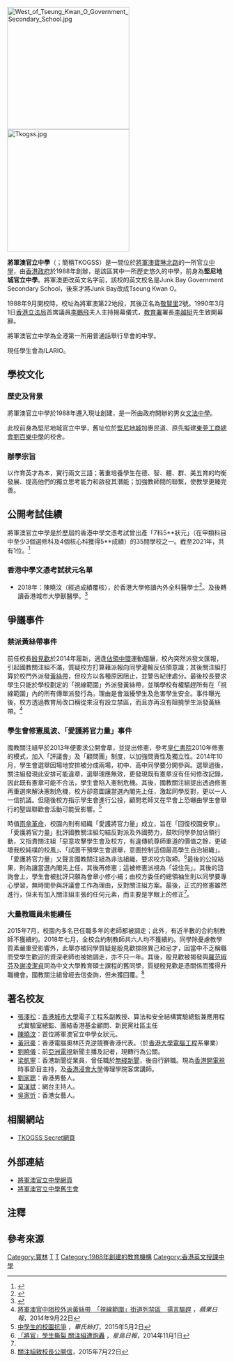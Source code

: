 {{Infobox_School
| name = 將軍澳官立中學<br/>Tseung Kwan O Government Secondary School
| other_name = Tseung Kwan O Government Secondary School
| image = [[File:East_of_Tseung_Kwan_O_Government_Secondary_School.jpg|280px]]<BR>將軍澳官立中學東面
| motto = 
| established = 1988年
| type = [[學校|中學]]
| principal = 姚寶琼女士
| vice_principal = 禤志恆先生、周根雄先生、張國豪先生
| location = {{HK}}[[新界|新界]][[將軍澳|將軍澳]][[寶林|寶琳]][[敬賢里|敬賢里]]2號（正門位於[[寶琳北路|寶琳北路]]）
| district = [[西貢區|西貢區]]
| affiliation = [[香港特区政府|香港特区政府]]
| students = 900+人
| magazine = 《言之集》
| telephone = (+852) 2704 0051
| fax = (+852) 2704 0777
| website = http://www.tkogss.edu.hk/
}}
[[File:West_of_Tseung_Kwan_O_Government_Secondary_School.jpg|280px]]
[[File:Tkogss.jpg|280px]]

'''將軍澳官立中學'''（{{lang-en|Tseung Kwan O Government Secondary School}}；簡稱TKOGSS）是一間位於[[將軍澳新市鎮|將軍澳]][[寶琳北路|寶琳北路]]的一所官立[[中學|中學]]，由[[香港殖民地時期#香港政府|香港政府]]於1988年創辦，是該區其中一所歷史悠久的中學，前身為'''堅尼地城官立中學'''。將軍澳更改英文名字前，該校的英文校名是Junk Bay Government  Secondary School，後來才將Junk Bay改成Tseung Kwan O。

1988年9月開校時，校址為將軍澳第22地段，其後正名為[[敬賢里|敬賢里]]2號。1990年3月1日[[香港立法局|香港立法局]]首席議員[[李鵬飛_(香港)|李鵬飛]]夫人主持揭幕儀式，[[香港教育署|教育署]]署長[[李越挺|李越挺]]先生致開幕辭。

將軍澳官立中學為全港第一所用普通話舉行早會的中學。

現任學生會為ILARIO。

==學校文化==
=== 歷史及背景 ===
將軍澳官立中學於1988年遷入現址創建，是一所由政府開辦的男女[[文法中學|文法中學]]。

此校前身為堅尼地城官立中學，舊址位於[[堅尼地城|堅尼地城]]加惠民道、原先擬建[[東莞工商總會劉百樂中學|東莞工商總會劉百樂中學]]的校舍。

=== 辦學宗旨 ===
以作育英才為本，實行兩文三語；著重培養學生在德、智、體、群、美五育的均衡發展、提高他們的獨立思考能力和啟發其潛能；加強教師間的聯繫，使教學更臻完善。

==公開考試佳績==
將軍澳官立中學是於歷屆的香港中學文憑考試曾出產「7科5**狀元」（在甲類科目中至少3個選修科及4個核心科獲得5**成績）的35間學校之一。截至2021年，共有1位。<ref>{{cite news |author1=HK01 |title=DSE放榜 十年共誕87名狀元　來自35間中學　五大狀元搖籃 |url=https://www.hk01.com/%E7%A4%BE%E6%9C%83%E6%96%B0%E8%81%9E/652776/dse%E6%94%BE%E6%A6%9C-%E5%8D%81%E5%B9%B4%E5%85%B1%E8%AA%9587%E5%90%8D%E7%8B%80%E5%85%83-%E4%BE%86%E8%87%AA35%E9%96%93%E4%B8%AD%E5%AD%B8-%E4%BA%94%E5%A4%A7%E7%8B%80%E5%85%83%E6%90%96%E7%B1%83-%E5%BE%AE%E8%AA%BF |work=HK01 |issue=2021年7月21日 |publisher=HK01 |date=2021-07-21 |accessdate=2021-08-25 |archive-date=2021-07-30 |archive-url=https://web.archive.org/web/20210730103511/https://www.hk01.com/%E7%A4%BE%E6%9C%83%E6%96%B0%E8%81%9E/652776/dse%E6%94%BE%E6%A6%9C-%E5%8D%81%E5%B9%B4%E5%85%B1%E8%AA%9587%E5%90%8D%E7%8B%80%E5%85%83-%E4%BE%86%E8%87%AA35%E9%96%93%E4%B8%AD%E5%AD%B8-%E4%BA%94%E5%A4%A7%E7%8B%80%E5%85%83%E6%90%96%E7%B1%83-%E5%BE%AE%E8%AA%BF |dead-url=no }}</ref>

===香港中學文憑考試狀元名單===
*2018年：陳曉汶（經過成績覆核），於香港大學修讀內外全科醫學士<ref>{{cite news |author1=文匯報 |title=DSE上訴成功 |url=http://paper.wenweipo.com/2018/08/09/HK1808090029.htm |work=文匯報 |issue=2018年8月9日 |publisher=文匯報 |date=2018-08-09 |accessdate=2021-08-25 |archive-date=2021-07-18 |archive-url=https://web.archive.org/web/20210718150707/http://paper.wenweipo.com/2018/08/09/HK1808090029.htm |dead-url=no }}</ref>。及後轉讀香港城市大學獸醫學。<ref>{{cite news |author1=HK01 |title=DSE放榜｜女狀元因病由「神科」轉讀獸醫學　盼研人畜共通傳染病 |url=https://www.hk01.com/18%E5%8D%80%E6%96%B0%E8%81%9E/652124/dse%E6%94%BE%E6%A6%9C-%E5%A5%B3%E7%8B%80%E5%85%83%E5%9B%A0%E7%97%85%E7%94%B1-%E7%A5%9E%E7%A7%91-%E8%BD%89%E8%AE%80%E7%8D%B8%E9%86%AB%E5%AD%B8-%E7%9B%BC%E7%A0%94%E4%BA%BA%E7%95%9C%E5%85%B1%E9%80%9A%E5%82%B3%E6%9F%93%E7%97%85 |work=HK01 |issue=2021年7月18日 |publisher=HK01 |date=2021-07-18 |accessdate=2021-08-25 |archive-date=2021-08-25 |archive-url=https://web.archive.org/web/20210825164031/https://www.hk01.com/18%E5%8D%80%E6%96%B0%E8%81%9E/652124/dse%E6%94%BE%E6%A6%9C-%E5%A5%B3%E7%8B%80%E5%85%83%E5%9B%A0%E7%97%85%E7%94%B1-%E7%A5%9E%E7%A7%91-%E8%BD%89%E8%AE%80%E7%8D%B8%E9%86%AB%E5%AD%B8-%E7%9B%BC%E7%A0%94%E4%BA%BA%E7%95%9C%E5%85%B1%E9%80%9A%E5%82%B3%E6%9F%93%E7%97%85 |dead-url=no }}</ref>

==爭議事件==
===禁派黃絲帶事件===
前任校長[[殷見歡|殷見歡]]於2014年履新，適逢[[佔領中環|佔領中環]]運動醞釀，校內突然派發文匯報，引起國教關注組不滿，質疑校方打算藉派報向同學灌輸反佔領意識；其後關注組打算於校門外派發[[黃絲帶|黃絲帶]]，但校方以各種原因阻止，並警告紀律處分。最後校長要求學生只能於學校劃定的「視線範圍」外派發黃絲帶，並稱學校有權驅趕所有在「視線範圍」內的所有傳單派發行為，理由是會滋擾學生及危害學生安全。事件曝光後，校方透過教育局改口稱從來沒有設立禁區，而且亦再沒有阻撓學生派發黃絲帶。<ref>[http://hk.apple.nextmedia.com/news/art/20140922/18874663 將軍澳官中阻校外派黃絲帶　「視線範圍」街道列禁區　揚言驅趕] {{Wayback|url=http://hk.apple.nextmedia.com/news/art/20140922/18874663 |date=20170819125644 }}，''蘋果日報''，2014年9月22日</ref>

===學生會修憲風波、「愛護將官力量」事件===
國教關注組早於2013年便要求公開會章，並提出修憲，參考[[皇仁書院|皇仁書院]]2010年修憲的模式，加入「評議會」及「顧問團」制度，以加強問責性及獨立性。2014年10月，學生會選舉因場地安排被分成兩場，初中、高中同學要分開參與。選舉過後，關注組發現此安排可能違章，選舉理應無效，更發現既有憲章沒有任何修改記錄，因此既有憲章可能不合法，學生會陷入憲制危機。其後，國教關注組提出透過修憲再重選來解決憲制危機，校方卻意圖讓當選內閣先上任，激起同學反對，更以一人一信抗議。但隨後校方指示學生會進行公投，顧問老師又在早會上恐嚇由學生會舉行的聖誕聯歡會活動可能受影響。<ref name="media">[https://pichiasister.com/2015/05/02/93/ 中學生的校園抗爭] {{Wayback|url=https://pichiasister.com/2015/05/02/93/ |date=20190924233743 }}，''畢氏絲打''，2015年5月2日</ref>

時值[[雨傘革命|雨傘革命]]，校園內則有組織「愛護將官力量」成立，旨在「回復校園安寧」。「愛護將官力量」批評國教關注組勾結反對派及外國勢力，鼓吹同學參加佔領行動，又指責關注組「惡意攻擊學生會及校方，有違傳統尊師重道的價值之餘，更破壞我校純樸的校風」、「試圖干預學生會選舉，意圖控制這個最高學生自治組織」。「愛護將官力量」又聲言國教關注組為非法組織，要求校方取締。<ref>[https://hk.news.yahoo.com/%E5%B0%87%E5%AE%98-%E5%AD%B8%E7%94%9F%E6%92%95%E8%A3%82-%E9%97%9C%E6%B3%A8%E7%B5%84%E9%81%AD%E7%82%AE%E8%BD%9F-215518403.html 「將官」學生撕裂 關注組遭炮轟] {{Wayback|url=https://hk.news.yahoo.com/%E5%B0%87%E5%AE%98-%E5%AD%B8%E7%94%9F%E6%92%95%E8%A3%82-%E9%97%9C%E6%B3%A8%E7%B5%84%E9%81%AD%E7%82%AE%E8%BD%9F-215518403.html |date=20201017013512 }}，''星島日報''，2014年11月1日</ref>最後的公投結果，則為讓當選內閣先上任，其後再修憲；這被修憲派視為「袋住先」。其後的諮詢會上，學生會被批評只願為會章小修小補；由校方委任的總領袖生則以同學要專心學習，無時間參與評議會工作為理由，反對關注組方案。最後，正式的修憲雖然進行，但未有加入關注組主張的任何元素，而主要是字眼上的修正<ref name="media" />。

===大量教職員未能續任===
2015年7月，校園內多名已任職多年的老師都被調走；此外，有近半數的合約制教師不獲續約。2018年七月，全校合約制教師共六人均不獲續約。同學除憂慮教學質素嚴重受影響外，此舉亦被同學質疑是殷見歡排除異己和忌才，因當中不乏稱職而受學生歡迎的資深老師也被她調走，亦不只一年。其後，殷見歡被揭發與[[羅范椒芬|羅范椒芬]]及[[謝凌潔貞|謝凌潔貞]]同為中文大學教育碩士課程的舊同學，質疑殷見歡是憑關係而獲得升職機會。國教關注組曾經去信查詢，但未獲回覆。<ref>[https://www.facebook.com/TKOGSSMNECG/posts/863800747045864 關注組致校長公開信]，2015年7月22日</ref>

==著名校友==
*[[張澤松|張澤松]]：[[香港城市大學|香港城市大學]]電子工程系副教授、算法和安全結構實驗總監兼應用程式實驗室總監、團結香港基金顧問、新民黨社區主任{{noteTag|張澤松是Facebook公開群組。「將軍澳官立中學舊生會TKOGSS Alumni Association」的成員。}}
*[[陳曉汶|陳曉汶]]：首位將軍澳官立中學女狀元。
*[[黃冠豪|黃冠豪]]：香港電腦奧林匹克逆競賽香港代表。（於[[香港大學|香港大學]][[電腦工程|電腦工程]]系畢業）
*[[劉曉儀|劉曉儀]]：前[[亞洲電視|亞洲電視]]新聞主播及記者，現轉行為公關。
*[[梁凱寧|梁凱寧]]：香港新聞從業員，曾任職於[[無綫新聞|無綫新聞]]，後自行辭職。現為[[香港開電視|香港開電視]]時事節目主持，及[[香港浸會大學|香港浸會大學]]傳理學院客席講師。
*[[劉家聰|劉家聰]]：香港男藝人。
*[[莫漢斌|莫漢斌]]：網台主持人。
*[[吳家忻|吳家忻]]：香港女藝人。

==相關網站==
*[https://www.facebook.com/TkogssSecret/ TKOGSS Secret網頁]

==外部連結==
*[http://www.tkogss.edu.hk 將軍澳官立中學網頁] {{Wayback|url=http://www.tkogss.edu.hk/ |date=20210310171759 }}
*[https://www.facebook.com/TKOGSSAA 將軍澳官立中學舊生會]


==注釋==
{{noteFoot}}

==參考來源==
<references />
{{香港官立中學}}

[[Category:寶林|Category:寶林]]
[[Category:香港官立中學|T]]
[[Category:西貢區中學|T]]
[[Category:1988年創建的教育機構|Category:1988年創建的教育機構]]
[[Category:香港英文授課中學|Category:香港英文授課中學]]